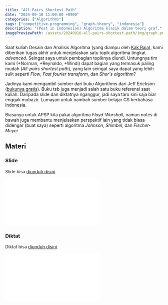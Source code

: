 ```yaml
---
title: "All-Pairs Shortest Path"
date: "2024-09-10 11:00:00 +0900"
categories: ["Algorithms"]
tags: ["competitive-programming", "graph-theory", "indonesia"]
description: "(Post in Indonesian) Algoritma klasik dalam teori graf."
imagePreviewPath: /assets/20240910-all-pairs-shortest-path/img/graph.png
---
```


Saat kuliah Desain dan Analisis Algoritma (yang diampu oleh [Kak Raja](https://nivotko.wordpress.com)),
kami diberikan tugas akhir untuk menjelaskan satu topik algoritma tingkat *advanced*. Seingat saya untuk
pembagian topiknya diundi. Untungnya tim kami (+Norman, +Reynaldo, +Windi) dapat bagian yang termasuk
paling mudah (*All-pairs shortest path*), yang lain seingat saya dapat yang lebih sulit seperti *Flow*,
*Fast fourier transform*, dan *Shor's algorithm*?

Jadinya kami mengambil sumber dari buku Algorithms dari Jeff Erickson ([bukunya gratis](http://algorithms.wtf)).
Buku tsb juga menjadi salah satu buku referensi saat kuliah. Daripada slide dan diktatnya nganggur, jadi saya taro
sini saja biar enggak mubazir. Lumayan untuk nambah sumber belajar CS berbahasa Indonesia.

Biasanya untuk APSP kita pakai algoritma *Floyd-Warshall*, namun notes di bawah juga membantu menjelaskan perspektif
lain yang tidak biasa didengar (buat saya) seperti algoritma *Johnson*, *Shimbel*, dan *Fischer-Meyer*

## Materi

### Slide

Slide bisa [diunduh disini](/assets/20240910-all-pairs-shortest-path/pdf/apsp-slide.pdf).

<embed className="min-h-[600px] w-full"
  src="/assets/20240910-all-pairs-shortest-path/pdf/apsp-slide.pdf"
  type="application/pdf"
  />

### Diktat

Diktat bisa [diunduh disini](/assets/20240910-all-pairs-shortest-path//pdf/apsp-notes.pdf).

<embed className="min-h-[1000px] w-full"
  src="/assets/20240910-all-pairs-shortest-path/pdf/apsp-notes.pdf"
  type="application/pdf"
  />

